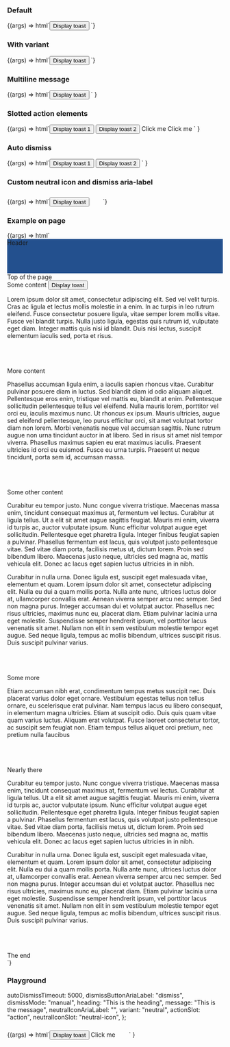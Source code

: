 
<Meta title="Web Components/Toast" component="ic-toast" />

<Description markdown={readme} />

### Default

<Canvas>
  <Story name="Default" parameters={{ loki: { skip: true } }}>
    {(args) => html`<button onclick="func()">Display toast</button>
      <script>
        var toastRegion = document.querySelector("ic-toast-region");
        function func() {
          var x = document.getElementById("toast1");
          toastRegion.openToast = x;
        }
      </script>
      <ic-toast-region>
        <ic-toast id="toast1" heading="Your coffee is ready"></ic-toast>
      </ic-toast-region>`}
  </Story>
</Canvas>

### With variant

<Canvas>
  <Story name="With variant" parameters={{ loki: { skip: true } }}>
    {(args) => html`<button onclick="func()">Display toast</button>
      <script>
        var toastRegion = document.querySelector("ic-toast-region");
        function func() {
          var x = document.getElementById("toast1");
          toastRegion.openToast = x;
        }
      </script>
      <ic-toast-region>
        <ic-toast
          id="toast1"
          heading="Your coffee is ready"
          message="Please dismiss and collect"
          variant="success"
        ></ic-toast>
      </ic-toast-region>`}
  </Story>
</Canvas>

### Multiline message

<Canvas>
  <Story name="Multiline message" parameters={{ loki: { skip: true } }}>
    {(args) =>
      html`<button onclick="func()">Display toast</button>
        <script>
          var toastRegion = document.querySelector("ic-toast-region");
          function func() {
            var x = document.getElementById("toast1");
            toastRegion.openToast = x;
          }
        </script>
        <ic-toast-region>
          <ic-toast
            id="toast1"
            heading="Your coffee is ready"
            message="Please dismiss and come to collect your delicious coffee from the barista right away before it gets cold. Don't delay! We wouldn't want you to lose out on your fantastic coffee now would we?"
          ></ic-toast>
        </ic-toast-region>`
    }
  </Story>
</Canvas>

### Slotted action elements

<Canvas>
  <Story name="Slotted action elements" parameters={{ loki: { skip: true } }}>
    {(args) =>
      html`<button onclick="func()">Display toast 1</button>
        <button onclick="func2()">Display toast 2</button>
        <script>
          var toastRegion = document.querySelector("ic-toast-region");
          function func() {
            var x = document.getElementById("toast1");
            toastRegion.openToast = x;
          }
          function func2() {
            var x = document.getElementById("toast2");
            toastRegion.openToast = x;
          }
        </script>
        <ic-toast-region>
          <ic-toast
            id="toast1"
            heading="Your coffee had issues"
            message="Please dismiss and try again"
            variant="warning"
          >
            <ic-button slot="action" appearance="light">Click me</ic-button>
          </ic-toast>
          <ic-toast
            id="toast2"
            heading="Your coffee was lost"
            message="Please dismiss and try again"
            variant="error"
          >
            <ic-link href="/" slot="action" theme="dark">Click me</ic-link>
          </ic-toast>
        </ic-toast-region>`
    }
  </Story>
</Canvas>

### Auto dismiss

<Canvas>
  <Story name="Auto dismiss" parameters={{ loki: { skip: true } }}>
    {(args) =>
      html`<button onclick="func()">Display toast 1</button>
        <button onclick="func2()">Display toast 2</button>
        <script>
          var toastRegion = document.querySelector("ic-toast-region");
          function func() {
            var x = document.getElementById("toast1");
            toastRegion.openToast = x;
          }
          function func2() {
            var x = document.getElementById("toast2");
            toastRegion.openToast = x;
          }
        </script>
        <ic-toast-region>
          <ic-toast
            id="toast1"
            variant="info"
            heading="Your coffee is ready"
            message="Please dismiss and collect"
            dismiss-mode="automatic"
            auto-dismiss-timeout="10000"
          ></ic-toast>
          <ic-toast
            id="toast2"
            heading="Your coffee was lost"
            message="Please dismiss and try again"
            variant="error"
            dismiss-mode="automatic"
            auto-dismiss-timeout="10000"
          ></ic-toast>
        </ic-toast-region>`
    }
  </Story>
</Canvas>

### Custom neutral icon and dismiss aria-label

<Canvas>
  <Story
    name="Custom neutral icon and dismiss aria-label"
    parameters={{ loki: { skip: true } }}
  >
    {(args) => html`<button onclick="func()">Display toast</button>
      <script>
        var toastRegion = document.querySelector("ic-toast-region");
        function func() {
          var x = document.getElementById("toast1");
          toastRegion.openToast = x;
        }
      </script>
      <ic-toast-region>
        <ic-toast
          id="toast1"
          heading="Your coffee is ready"
          variant="neutral"
          neutral-icon-aria-label="Hello world"
          dismiss-button-aria-label="dismiss me"
        >
          <svg
            slot="neutral-icon"
            width="24"
            height="24"
            viewBox="0 0 24 24"
            fill="none"
            xmlns="http://www.w3.org/2000/svg"
          >
            <path
              d="M8.79502 15.875L4.62502 11.705L3.20502 13.115L8.79502 18.705L20.795 6.70501L19.385 5.29501L8.79502 15.875Z"
            />
          </svg>
        </ic-toast>
      </ic-toast-region>`}
  </Story>
</Canvas>

### Example on page

<Canvas>
  <Story name="Example on page" parameters={{ loki: { skip: true } }}>
    {(args) => html` <script>
        var toastRegion = document.querySelector("ic-toast-region");
        function func() {
          var x = document.getElementById("toast1");
          toastRegion.openToast = x;
        }
      </script>
      <ic-toast-region>
        <ic-toast id="toast1" heading="Your coffee is ready"></ic-toast>
      </ic-toast-region>
      <div
        id="header"
        style="width:100%;height:80px;background-color:#23508e;color:var(--ic-architectural-white)"
      >
        <ic-typography variant="h1">Header</ic-typography>
      </div>
      <div id="topPageEl">
        <ic-typography variant="h2">Top of the page</ic-typography>
      </div>
      <ic-typography variant="h3">Some content</ic-typography>
      <button onclick="func()">Display toast</button>
      <p>
        Lorem ipsum dolor sit amet, consectetur adipiscing elit. Sed vel velit
        turpis. Cras ac ligula et lectus mollis molestie in a enim. In ac turpis
        in leo rutrum eleifend. Fusce consectetur posuere ligula, vitae semper
        lorem mollis vitae. Fusce vel blandit turpis. Nulla justo ligula,
        egestas quis rutrum id, vulputate eget diam. Integer mattis quis nisi id
        blandit. Duis nisi lectus, suscipit elementum iaculis sed, porta et
        risus.
      </p>
      <br />
      <br />
      <br />
      <ic-typography variant="h3">More content</ic-typography>
      <p>
        Phasellus accumsan ligula enim, a iaculis sapien rhoncus vitae.
        Curabitur pulvinar posuere diam in luctus. Sed blandit diam id odio
        aliquam aliquet. Pellentesque eros enim, tristique vel mattis eu,
        blandit at enim. Pellentesque sollicitudin pellentesque tellus vel
        eleifend. Nulla mauris lorem, porttitor vel orci eu, iaculis maximus
        nunc. Ut rhoncus ex ipsum. Mauris ultricies, augue sed eleifend
        pellentesque, leo purus efficitur orci, sit amet volutpat tortor diam
        non lorem. Morbi venenatis neque vel accumsan sagittis. Nunc rutrum
        augue non urna tincidunt auctor in at libero. Sed in risus sit amet nisl
        tempor viverra. Phasellus maximus sapien eu erat maximus iaculis.
        Praesent ultricies id orci eu euismod. Fusce eu urna turpis. Praesent ut
        neque tincidunt, porta sem id, accumsan massa.
      </p>
      <br />
      <br />
      <br />
      <ic-typography variant="h3">Some other content</ic-typography>
      <p>
        Curabitur eu tempor justo. Nunc congue viverra tristique. Maecenas massa
        enim, tincidunt consequat maximus at, fermentum vel lectus. Curabitur at
        ligula tellus. Ut a elit sit amet augue sagittis feugiat. Mauris mi
        enim, viverra id turpis ac, auctor vulputate ipsum. Nunc efficitur
        volutpat augue eget sollicitudin. Pellentesque eget pharetra ligula.
        Integer finibus feugiat sapien a pulvinar. Phasellus fermentum est
        lacus, quis volutpat justo pellentesque vitae. Sed vitae diam porta,
        facilisis metus ut, dictum lorem. Proin sed bibendum libero. Maecenas
        justo neque, ultricies sed magna ac, mattis vehicula elit. Donec ac
        lacus eget sapien luctus ultricies in in nibh.
      </p>
      <p>
        Curabitur in nulla urna. Donec ligula est, suscipit eget malesuada
        vitae, elementum et quam. Lorem ipsum dolor sit amet, consectetur
        adipiscing elit. Nulla eu dui a quam mollis porta. Nulla ante nunc,
        ultrices luctus dolor at, ullamcorper convallis erat. Aenean viverra
        semper arcu nec semper. Sed non magna purus. Integer accumsan dui et
        volutpat auctor. Phasellus nec risus ultricies, maximus nunc eu,
        placerat diam. Etiam pulvinar lacinia urna eget molestie. Suspendisse
        semper hendrerit ipsum, vel porttitor lacus venenatis sit amet. Nullam
        non elit in sem vestibulum molestie tempor eget augue. Sed neque ligula,
        tempus ac mollis bibendum, ultrices suscipit risus. Duis suscipit
        pulvinar varius.
      </p>
      <br />
      <br />
      <br />
      <ic-typography variant="h3">Some more</ic-typography>
      <p>
        Etiam accumsan nibh erat, condimentum tempus metus suscipit nec. Duis
        placerat varius dolor eget ornare. Vestibulum egestas tellus non tellus
        ornare, eu scelerisque erat pulvinar. Nam tempus lacus eu libero
        consequat, in elementum magna ultricies. Etiam at suscipit odio. Duis
        quis quam vitae quam varius luctus. Aliquam erat volutpat. Fusce laoreet
        consectetur tortor, ac suscipit sem feugiat non. Etiam tempus tellus
        aliquet orci pretium, nec pretium nulla faucibus
      </p>
      <br />
      <br />
      <br />
      <ic-typography variant="h3">Nearly there</ic-typography>
      <p>
        Curabitur eu tempor justo. Nunc congue viverra tristique. Maecenas massa
        enim, tincidunt consequat maximus at, fermentum vel lectus. Curabitur at
        ligula tellus. Ut a elit sit amet augue sagittis feugiat. Mauris mi
        enim, viverra id turpis ac, auctor vulputate ipsum. Nunc efficitur
        volutpat augue eget sollicitudin. Pellentesque eget pharetra ligula.
        Integer finibus feugiat sapien a pulvinar. Phasellus fermentum est
        lacus, quis volutpat justo pellentesque vitae. Sed vitae diam porta,
        facilisis metus ut, dictum lorem. Proin sed bibendum libero. Maecenas
        justo neque, ultricies sed magna ac, mattis vehicula elit. Donec ac
        lacus eget sapien luctus ultricies in in nibh.
      </p>
      <p>
        Curabitur in nulla urna. Donec ligula est, suscipit eget malesuada
        vitae, elementum et quam. Lorem ipsum dolor sit amet, consectetur
        adipiscing elit. Nulla eu dui a quam mollis porta. Nulla ante nunc,
        ultrices luctus dolor at, ullamcorper convallis erat. Aenean viverra
        semper arcu nec semper. Sed non magna purus. Integer accumsan dui et
        volutpat auctor. Phasellus nec risus ultricies, maximus nunc eu,
        placerat diam. Etiam pulvinar lacinia urna eget molestie. Suspendisse
        semper hendrerit ipsum, vel porttitor lacus venenatis sit amet. Nullam
        non elit in sem vestibulum molestie tempor eget augue. Sed neque ligula,
        tempus ac mollis bibendum, ultrices suscipit risus. Duis suscipit
        pulvinar varius.
      </p>
      <br />
      <br />
      <br />
      <ic-typography variant="h3">The end</ic-typography>
      <br />`}
  </Story>
</Canvas>

### Playground

  autoDismissTimeout: 5000,
  dismissButtonAriaLabel: "dismiss",
  dismissMode: "manual",
  heading: "This is the heading",
  message: "This is the message",
  neutralIconAriaLabel: "",
  variant: "neutral",
  actionSlot: "action",
  neutralIconSlot: "neutral-icon",
};

<Canvas>
  <Story
    args={defaultArgs}
    parameters={{ loki: { skip: true } }}
    argTypes={{
      dismissMode: {
        options: ["manual", "automatic"],
        control: {
          type: "inline-radio",
        },
      },
      variant: {
        options: ["neutral", "info", "warning", "error", "success", ""],
        control: {
          type: "select",
        },
      },
      actionSlot: {
        options: ["action", ""],
        control: {
          type: "select",
        },
      },
      neutralIconSlot: {
        options: ["neutral-icon", ""],
        control: {
          type: "select",
        },
      },
    }}
    name="Playground"
  >
    {(args) =>
      html`<button onclick="func()">Display toast</button>
        <script>
          var toastRegion = document.querySelector("ic-toast-region");
          function func() {
            var x = document.getElementById("toast1");
            toastRegion.openToast = x;
          }
        </script>
        <ic-toast-region>
          <ic-toast
            id="toast1"
            heading=${args.heading}
            message=${args.message}
            variant=${args.variant}
            dismiss-mode=${args.dismissMode}
            auto-dismiss-timeout=${args.autoDismissTimeout}
            neutral-icon-aria-label=${args.neutralIconAriaLabel}
            dismiss-button-aria-label=${args.dismissButtonAriaLabel}
          >
            <ic-button slot=${args.actionSlot} appearance="light"
              >Click me</ic-button
            >
            <svg
              slot=${args.neutralIconSlot}
              width="24"
              height="24"
              viewBox="0 0 24 24"
              fill="none"
              xmlns="http://www.w3.org/2000/svg"
            >
              <path
                d="M8.79502 15.875L4.62502 11.705L3.20502 13.115L8.79502 18.705L20.795 6.70501L19.385 5.29501L8.79502 15.875Z"
              />
            </svg>
          </ic-toast>
        </ic-toast-region>`
    }
  </Story>
</Canvas>
